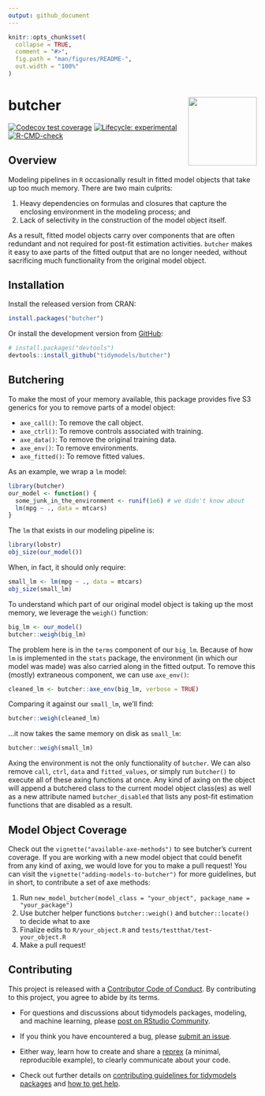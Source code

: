 ```yaml
---
output: github_document
---
```


<!-- README.md is generated from README.Rmd. Please edit that file -->

```r
knitr::opts_chunk$set(
  collapse = TRUE,
  comment = "#>",
  fig.path = "man/figures/README-",
  out.width = "100%"
)
```

# butcher <a href='https://butcher.tidymodels.org/'><img src='man/figures/logo.png' align="right" height="139" /></a>

<!-- badges: start -->
[![Codecov test coverage](https://codecov.io/gh/tidymodels/butcher/branch/main/graph/badge.svg)](https://codecov.io/gh/tidymodels/butcher?branch=main)
[![Lifecycle: experimental](https://img.shields.io/badge/lifecycle-experimental-orange.svg)](https://lifecycle.r-lib.org/articles/stages.html)
[![R-CMD-check](https://github.com/tidymodels/butcher/workflows/R-CMD-check/badge.svg)](https://github.com/tidymodels/butcher/actions)
<!-- badges: end -->

## Overview

Modeling pipelines in `R` occasionally result in fitted model objects that take up too much memory. There are two main culprits:

1. Heavy dependencies on formulas and closures that capture the enclosing environment in the modeling process; and 
2. Lack of selectivity in the construction of the model object itself. 

As a result, fitted model objects carry over components that are often redundant and not required for post-fit estimation activities. `butcher` makes it easy to axe parts of the fitted output that are no longer needed, without sacrificing much functionality from the original model object. 

## Installation

Install the released version from CRAN:

```r
install.packages("butcher")
```

Or install the development version from [GitHub](https://github.com/):

```r
# install.packages("devtools")
devtools::install_github("tidymodels/butcher")
```

## Butchering 

To make the most of your memory available, this package provides five S3 generics for you to remove parts of a model object:

- `axe_call()`: To remove the call object.
- `axe_ctrl()`: To remove controls associated with training.
- `axe_data()`: To remove the original training data.
- `axe_env()`: To remove environments.
- `axe_fitted()`: To remove fitted values.

As an example, we wrap a `lm` model: 

```r
library(butcher)
our_model <- function() {
  some_junk_in_the_environment <- runif(1e6) # we didn't know about
  lm(mpg ~ ., data = mtcars) 
}
```

The `lm` that exists in our modeling pipeline is: 

```r
library(lobstr)
obj_size(our_model())
```

When, in fact, it should only require: 

```r
small_lm <- lm(mpg ~ ., data = mtcars) 
obj_size(small_lm)
```

To understand which part of our original model object is taking up the most memory, we leverage the `weigh()` function: 

```r
big_lm <- our_model()
butcher::weigh(big_lm)
```

The problem here is in the `terms` component of our `big_lm`. Because of how `lm` is implemented in the `stats` package, the environment (in which our model was made) was also carried along in the fitted output. To remove this (mostly) extraneous component, we can use `axe_env()`:

```r
cleaned_lm <- butcher::axe_env(big_lm, verbose = TRUE)
```

Comparing it against our `small_lm`, we'll find:

```r
butcher::weigh(cleaned_lm)
```

...it now takes the same memory on disk as `small_lm`:

```r
butcher::weigh(small_lm)
```

Axing the environment is not the only functionality of `butcher`. We can also remove `call`, `ctrl`, `data` and `fitted_values`, or simply run `butcher()` to execute all of these axing functions at once. Any kind of axing on the object will append a butchered class to the current model object class(es) as well as a new attribute named `butcher_disabled` that lists any post-fit estimation functions that are disabled as a result. 

## Model Object Coverage

Check out the `vignette("available-axe-methods")` to see butcher's current coverage. If you are working with a new model object that could benefit from any kind of axing, we would love for you to make a pull request! You can visit the `vignette("adding-models-to-butcher")` for more guidelines, but in short, to contribute a set of axe methods:

1) Run `new_model_butcher(model_class = "your_object", package_name = "your_package")`
2) Use butcher helper functions `butcher::weigh()` and `butcher::locate()` to decide what to axe
3) Finalize edits to `R/your_object.R` and `tests/testthat/test-your_object.R` 
4) Make a pull request! 

## Contributing

This project is released with a [Contributor Code of Conduct](https://contributor-covenant.org/version/2/0/CODE_OF_CONDUCT.html). By contributing to this project, you agree to abide by its terms.

- For questions and discussions about tidymodels packages, modeling, and machine learning, please [post on RStudio Community](https://community.rstudio.com/new-topic?category_id=15&tags=tidymodels,question).

- If you think you have encountered a bug, please [submit an issue](https://github.com/tidymodels/butcher/issues).

- Either way, learn how to create and share a [reprex](https://reprex.tidyverse.org/articles/articles/learn-reprex.html) (a minimal, reproducible example), to clearly communicate about your code.

- Check out further details on [contributing guidelines for tidymodels packages](https://www.tidymodels.org/contribute/) and [how to get help](https://www.tidymodels.org/help/).
